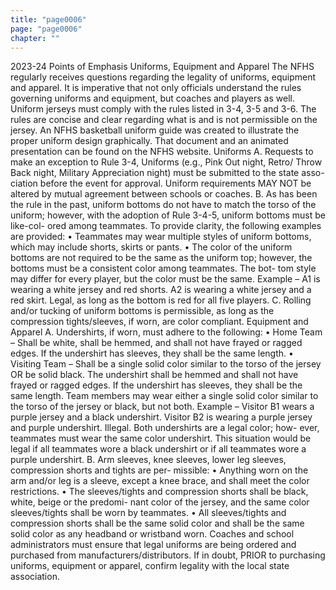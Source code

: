 ```yaml
---
title: "page0006"
page: "page0006"
chapter: ""
---
```


2023-24 Points of Emphasis Uniforms, Equipment and Apparel The NFHS regularly receives questions regarding the legality of uniforms, equipment and apparel. It is imperative that not only officials understand the rules governing uniforms and equipment, but coaches and players as well. Uniform jerseys must comply with the rules listed in 3-4, 3-5 and 3-6. The rules are concise and clear regarding what is and is not permissible on the jersey. An NFHS basketball uniform guide was created to illustrate the proper uniform design graphically. That document and an animated presentation can be found on the NFHS website. Uniforms A. Requests to make an exception to Rule 3-4, Uniforms (e.g., Pink Out night, Retro/ Throw Back night, Military Appreciation night) must be submitted to the state asso- ciation before the event for approval. Uniform requirements MAY NOT be altered by mutual agreement between schools or coaches. B. As has been the rule in the past, uniform bottoms do not have to match the torso of the uniform; however, with the adoption of Rule 3-4-5, uniform bottoms must be like-col- ored among teammates. To provide clarity, the following examples are provided: • Teammates may wear multiple styles of uniform bottoms, which may include shorts, skirts or pants. • The color of the uniform bottoms are not required to be the same as the uniform top; however, the bottoms must be a consistent color among teammates. The bot- tom style may differ for every player, but the color must be the same. Example – A1 is wearing a white jersey and red shorts. A2 is wearing a white jersey and a red skirt. Legal, as long as the bottom is red for all five players. C. Rolling and/or tucking of uniform bottoms is permissible, as long as the compression tights/sleeves, if worn, are color compliant. Equipment and Apparel A. Undershirts, if worn, must adhere to the following: • Home Team – Shall be white, shall be hemmed, and shall not have frayed or ragged edges. If the undershirt has sleeves, they shall be the same length. • Visiting Team – Shall be a single solid color similar to the torso of the jersey OR be solid black. The undershirt shall be hemmed and shall not have frayed or ragged edges. If the undershirt has sleeves, they shall be the same length. Team members may wear either a single solid color similar to the torso of the jersey or black, but not both. Example – Visitor B1 wears a purple jersey and a black undershirt. Visitor B2 is wearing a purple jersey and purple undershirt. Illegal. Both undershirts are a legal color; how- ever, teammates must wear the same color undershirt. This situation would be legal if all teammates wore a black undershirt or if all teammates wore a purple undershirt. B. Arm sleeves, knee sleeves, lower leg sleeves, compression shorts and tights are per- missible: • Anything worn on the arm and/or leg is a sleeve, except a knee brace, and shall meet the color restrictions. • The sleeves/tights and compression shorts shall be black, white, beige or the predomi- nant color of the jersey, and the same color sleeves/tights shall be worn by teammates. • All sleeves/tights and compression shorts shall be the same solid color and shall be the same solid color as any headband or wristband worn. Coaches and school administrators must ensure that legal uniforms are being ordered and purchased from manufacturers/distributors. If in doubt, PRIOR to purchasing uniforms, equipment or apparel, confirm legality with the local state association.

